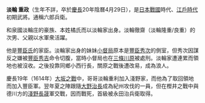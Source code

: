 {{japanese|japanese=淡輪重政|kana=たんのわ しげまさ|romaji=Tannowa Shigemasa}}

'''淡輪 重政'''（生年不詳，卒於[[慶長|慶長]]20年陰曆4月29日），是[[日本|日本]][[戰國_(日本)|戰國]]時代、[[江戶時代|江戶時代]]初期武將。通稱六郎兵衛。

和泉國淡輪庄的豪族、本姓橘氏而以淡輪家出身。淡輪徹齋（淡輪隆重/良重）的次男、父親以水軍衆活躍。

他是[[豐臣氏|豐臣氏]]的家臣。淡輪家出身的妹妹[[小督局|小督局]]原本是[[豐臣秀次|豐臣秀次]]的側室，但秀次因謀反之嫌被[[豐臣秀吉|豐臣秀吉]]命令切腹，當時小督局也在[[三條川原|三條川原]]被處刑。淡輪家遭連累而領地也被沒收。之後投靠同鄉小西行長，關原之戰後遭改易，成為浪人。

慶長19年（1614年）[[大坂之戰|大坂之戰]]中，哥哥淡輪重利加入淺野家，而他為了取回領地而加入豐臣軍。翌年夏之陣跟隨[[大野治長|大野治長]]成為紀州攻伐的一員，但在樫井之戰中與德川方的[[淺野長晟|淺野長晟]]軍交戰，因而戰死，首級被永田治兵衛取得。